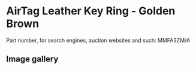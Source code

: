 
# AirTag Leather Key Ring - Golden Brown

Part number, for search engines, auction websites and such: MMFA3ZM/A

## Image gallery

<div style={{ width: '100%', maxWidth: '768px' }}>
<GalleryComponent
    images={[
      {
        original: "/everysource/MMFA3.webp",
        thumbnail: "/everypreview/MMFA3.webp",
      },
      {
        original: "/everysource/MMFA3_AV1.webp",
        thumbnail: "/everypreview/MMFA3_AV1.webp",
      },
      {
        original: "/everysource/MMFA3_AV2.webp",
        thumbnail: "/everypreview/MMFA3_AV2.webp",
      }
    ]}
  />
</div>
